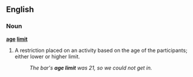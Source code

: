 ==English==
===Noun===
'''[[age]] [[limit]]'''
#A restriction placed on an activity based on the age of the participants; either lower or higher limit.
#:''The bar's '''age limit''' was 21, so we could not get in.''